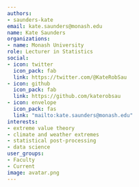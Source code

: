 ```yaml
---
authors:
- saunders-kate
email: kate.saunders@monash.edu
name: Kate Saunders
organizations:
- name: Monash University
role: Lecturer in Statistics
social:
- icon: twitter
  icon_pack: fab
  link: https://twitter.com/@KateRobSau
- icon: github
  icon_pack: fab
  link: https://github.com/katerobsau
- icon: envelope
  icon_pack: fas
  link: "mailto:kate.saunders@monash.edu"
interests:
- extreme value theory 
- climate and weather extremes 
- statistical post-processing
- data science
user_groups:
- Faculty
- Current
image: avatar.png
---
```

